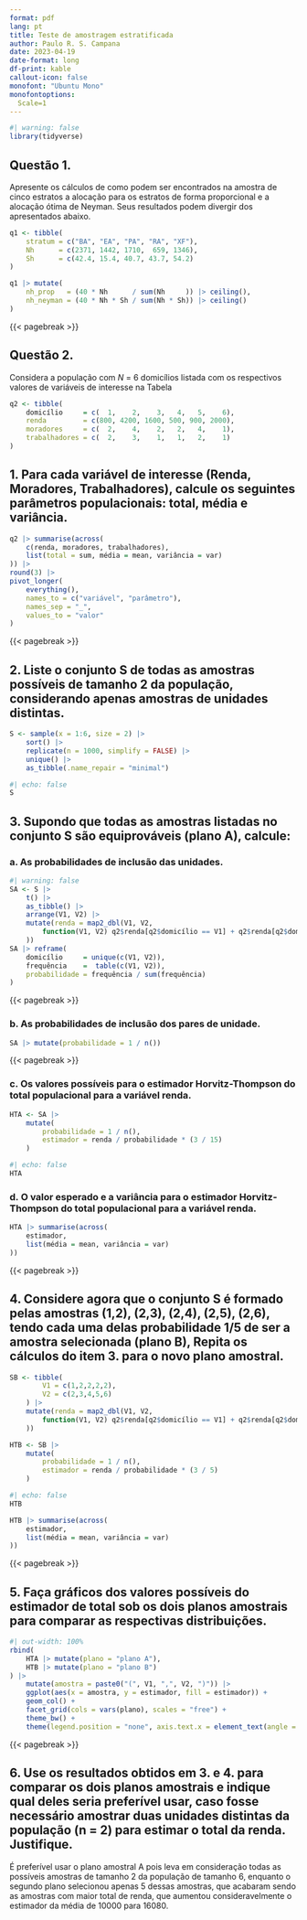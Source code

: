 ```yaml
---
format: pdf
lang: pt
title: Teste de amostragem estratificada
author: Paulo R. S. Campana
date: 2023-04-19
date-format: long
df-print: kable
callout-icon: false
monofont: "Ubuntu Mono"
monofontoptions: 
  Scale=1
---
```


::: hidden
\pagestyle{empty}
\thispagestyle{empty}
:::

```r
#| warning: false
library(tidyverse)
```

::: callout-note
# **Questão 1.**

Apresente os cálculos de como podem ser encontrados na amostra de cinco estratos a alocação para os estratos de forma proporcional e a alocação ótima de Neyman. Seus resultados podem divergir dos apresentados abaixo.

```r
q1 <- tibble(
    stratum = c("BA", "EA", "PA", "RA", "XF"),
    Nh      = c(2371, 1442, 1710,  659, 1346),
    Sh      = c(42.4, 15.4, 40.7, 43.7, 54.2)
)
```
:::

```r
q1 |> mutate(
    nh_prop   = (40 * Nh      / sum(Nh     )) |> ceiling(),
    nh_neyman = (40 * Nh * Sh / sum(Nh * Sh)) |> ceiling() 
)
```

{{< pagebreak >}}

::: callout-note
# **Questão 2.**

Considera a população com $N$ = 6 domicílios listada com os respectivos valores de variáveis de interesse na Tabela

```r
q2 <- tibble(
    domicílio     = c(  1,    2,    3,   4,   5,    6),
    renda         = c(800, 4200, 1600, 500, 900, 2000),
    moradores     = c(  2,    4,    2,   2,   4,    1),
    trabalhadores = c(  2,    3,    1,   1,   2,    1)
)
```
:::

## 1. Para cada variável de interesse (Renda, Moradores, Trabalhadores), calcule os seguintes parâmetros populacionais: total, média e variância.

```r
q2 |> summarise(across(
    c(renda, moradores, trabalhadores),
    list(total = sum, média = mean, variância = var)
)) |> 
round(3) |>  
pivot_longer(
    everything(),
    names_to = c("variável", "parâmetro"),
    names_sep = "_",
    values_to = "valor"
)
```

{{< pagebreak >}}

## 2. Liste o conjunto $\mathbf S$ de todas as amostras possíveis de tamanho 2 da população, considerando apenas amostras de unidades distintas.

```r
S <- sample(x = 1:6, size = 2) |> 
    sort() |> 
    replicate(n = 1000, simplify = FALSE) |> 
    unique() |> 
    as_tibble(.name_repair = "minimal")
```

```r
#| echo: false
S
```

## 3. Supondo que todas as amostras listadas no conjunto $\mathbf S$ são equiprováveis (plano A), calcule:

### a. As probabilidades de inclusão das unidades.

```r
#| warning: false
SA <- S |> 
    t() |> 
    as_tibble() |> 
    arrange(V1, V2) |> 
    mutate(renda = map2_dbl(V1, V2,
        function(V1, V2) q2$renda[q2$domicílio == V1] + q2$renda[q2$domicílio == V2]
    ))
SA |> reframe(
    domicílio     = unique(c(V1, V2)),
    frequência    =  table(c(V1, V2)),
    probabilidade = frequência / sum(frequência)
)
```

{{< pagebreak >}}

### b. As probabilidades de inclusão dos pares de unidade.

```r
SA |> mutate(probabilidade = 1 / n())
```

{{< pagebreak >}}

### c. Os valores possíveis para o estimador Horvitz-Thompson do total populacional para a variável renda.

```r
HTA <- SA |>
    mutate(
        probabilidade = 1 / n(),
        estimador = renda / probabilidade * (3 / 15)
    )
```

```r
#| echo: false
HTA
```

### d. O valor esperado e a variância para o estimador Horvitz-Thompson do total populacional para a variável renda.

```r
HTA |> summarise(across(
    estimador,
    list(média = mean, variância = var)
))
```

{{< pagebreak >}}

## 4. Considere agora que o conjunto $\mathbf S$ é formado pelas amostras (1,2), (2,3), (2,4), (2,5), (2,6), tendo cada uma delas probabilidade 1/5 de ser a amostra selecionada (plano B), Repita os cálculos do item 3. para o novo plano amostral.

```r
SB <- tibble(
        V1 = c(1,2,2,2,2),
        V2 = c(2,3,4,5,6)
    ) |> 
    mutate(renda = map2_dbl(V1, V2,
        function(V1, V2) q2$renda[q2$domicílio == V1] + q2$renda[q2$domicílio == V2]
    ))
```

```r
HTB <- SB |> 
    mutate(
        probabilidade = 1 / n(),
        estimador = renda / probabilidade * (3 / 5)
    )
```

```r
#| echo: false
HTB
```

```r
HTB |> summarise(across(
    estimador,
    list(média = mean, variância = var)
))
```

{{< pagebreak >}}

## 5. Faça gráficos dos valores possíveis do estimador de total sob os dois planos amostrais para comparar as respectivas distribuições.

```r
#| out-width: 100%
rbind(
    HTA |> mutate(plano = "plano A"),
    HTB |> mutate(plano = "plano B")
) |> 
    mutate(amostra = paste0("(", V1, ",", V2, ")")) |> 
    ggplot(aes(x = amostra, y = estimador, fill = estimador)) +
    geom_col() +
    facet_grid(cols = vars(plano), scales = "free") +
    theme_bw() +
    theme(legend.position = "none", axis.text.x = element_text(angle = 45))
```

{{< pagebreak >}}

## 6. Use os resultados obtidos em 3. e 4. para comparar os dois planos amostrais e indique qual deles seria preferível usar, caso fosse necessário amostrar duas unidades distintas da população ($\mathbf n$ = 2) para estimar o total da renda. Justifique.

É preferível usar o plano amostral A pois leva em consideração todas as possíveis amostras de tamanho 2 da população de tamanho 6, enquanto o segundo plano selecionou apenas 5 dessas amostras, que acabaram sendo as amostras com maior total de renda, que aumentou consideravelmente o estimador da média de 10000 para 16080.